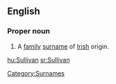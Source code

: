 ==English==
{{wikipedia|Sullivan (surname)}}

===Proper noun===
{{en-proper noun}}

# A [[family]] [[surname]] of [[Irish]] origin.

[[Category:Surnames]]

[[hu:Sullivan]]
[[sr:Sullivan]]